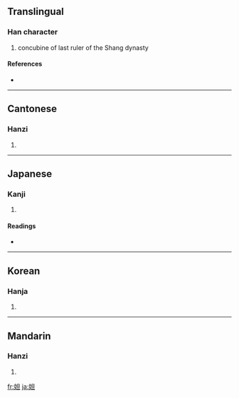 ==Translingual==

===Han character===
{{Han char|rn=38|rad=女|as=05|sn=8|four=4641<sub>0</sub>|canj=女日一 (VAM)}}

# concubine of last ruler of the Shang dynasty

====References====
* {{Han ref|kx=0257.190|dkj=06129|dj=0522.150|hdz=21036.060|uh=59B2|ud=22962|bh=CC48|bd=52296}}

----

==Cantonese==

===Hanzi===
{{yue-hanzi|jyut=|y=daat3}}

# {{defn|Cantonese}}

----

==Japanese==

===Kanji===
{{ja-kanji|grade=|rs=女05}}

# {{defn|Japanese}}

====Readings====
* {{ja-readings|on=[[だつ]] (datsu)|kun=}}

----

==Korean==

===Hanja===
{{ko-hanja|hangeul=달|rv=dal|mr=tal}}

# {{defn|Korean}}

----

==Mandarin==

===Hanzi===
{{cmn-hanzi|pin=[[dá]] ([[da2]])|wg=ta<sup>2</sup>}}

# {{defn|Mandarin}}

[[fr:妲]]
[[ja:妲]]